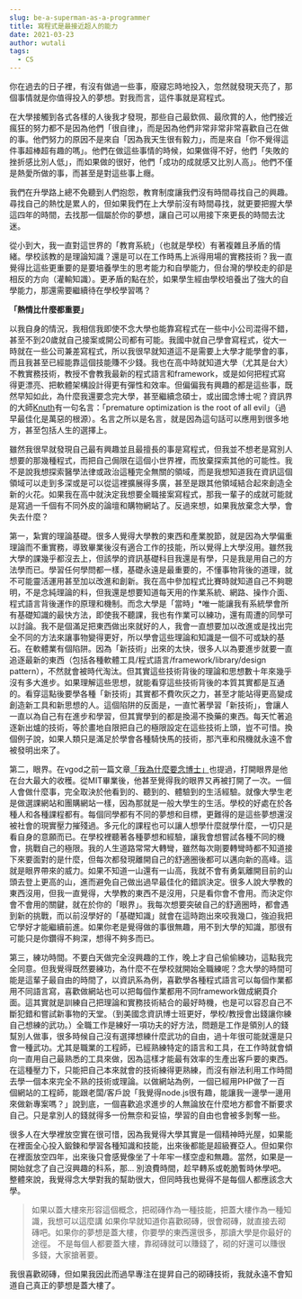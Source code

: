 ```yaml
---
slug: be-a-superman-as-a-programmer
title: 寫程式是最接近超人的能力
date: 2021-03-23
author: wutali
tags:
  - CS
---
```

你在過去的日子裡，有沒有做過一些事，廢寢忘時地投入，忽然就發現天亮了，那個事情就是你值得投入的夢想。對我而言，這件事就是寫程式。

在大學接觸到各式各樣的人後我才發現，那些自己最欽佩、最欣賞的人，他們接近瘋狂的努力都不是因為他們「很自律」，而是因為他們非常非常非常喜歡自己在做的事。他們努力的原因不是來自「因為我天生很有毅力」，而是來自「你不覺得這件事超棒超有趣的嗎」。他們在做這些事情的時候，如果做得不好，他們「失敗的挫折感比別人低」，而如果做的很好，他們「成功的成就感又比別人高」。他們不僅是熱愛所做的事，而甚至是對這些事上癮。

我們在升學路上總不免聽到人們抱怨，教育制度讓我們沒有時間尋找自己的興趣。尋找自己的熱忱是累人的，但如果我們在上大學前沒有時間尋找，就更要把握大學這四年的時間，去找那一個屬於你的夢想，讓自己可以用接下來更長的時間去沈迷。

從小到大，我一直對這世界的「教育系統」（也就是學校）有著複雜且矛盾的情緒。學校該教的是理論知識？還是可以在工作時馬上派得用場的實務技術？我一直覺得比這些更重要的是要培養學生的思考能力和自學能力，但台灣的學校走的卻是相反的方向（灌輸知識）。更矛盾的點在於，如果學生經由學校培養出了強大的自學能力，那還需要繼續待在學校學習嗎？

**「熱情比什麼都重要」**

以我自身的情況，我相信我即使不念大學也能靠寫程式在一些中小公司混得不錯，甚至不到20歲就自己接案或開公司都有可能。我國中就自己學會寫程式，從大一時就在一些公司兼差寫程式，所以我很早就知道這不是需要上大學才能學會的事，而且我甚至已經能靠這個技能賺不少錢。我也在高中時就知道大學（尤其是台大）不教實務技術，教授不會教我最新的程式語言和framework，或是如何把程式寫得更漂亮、把軟體架構設計得更有彈性和效率。但偏偏我有興趣的都是這些事，既然早知如此，為什麼我還要念完大學，甚至繼續念碩士，或出國念博士呢？資訊界的大師[Knuth](https://en.wikipedia.org/wiki/Donald_Knuth)有一句名言：「premature optimization is the root of all evil」（過早最佳化是萬惡的根源）。名言之所以是名言，就是因為這句話可以應用到很多地方，甚至包括人生的選擇上。

雖然我很早就發現自己最有興趣並且最擅長的事是寫程式，但我並不想老是寫別人想要的那幾種程式，而把自己侷限在這個小世界裡，而放棄探索其他的可能性。我不是說我想探索醫學法律或政治這種完全無關的領域，而是我想知道我在資訊這個領域可以走到多深或是可以從這裡擴展得多廣，甚至是跟其他領域結合起來創造全新的火花。如果我在高中就決定我想要全職接案寫程式，那我一輩子的成就可能就是寫過一千個有不同外皮的論壇和購物網站了。反過來想，如果我放棄念大學，會失去什麼？

第一，紮實的理論基礎。很多人覺得大學教的東西和產業脫節，就是因為大學偏重理論而不重實務，導致畢業後沒有適合工作的技能，所以覺得上大學沒用。雖然我大學的課幾乎都沒去上，但該學的資訊基礎科目我還是有學，只是我是用自己的方法學而已。學習任何學問都一樣，基礎永遠是最重要的，不懂事物背後的道理，就不可能靈活運用甚至加以改進和創新。我在高中參加程式比賽時就知道自己不夠聰明，不是念純理論的料，但我還是想要知道每天用的作業系統、網路、操作介面、程式語言背後運作的原理和機制。而念大學是「當時」*唯一能讓我有系統學會所有基礎知識的最快方法，即使我不聽課，我也有作業可以練功，還有周遭的同學可以討論。我不是個滿足把東西做出來就好的人，我會一直想要加以改進或是找出完全不同的方法來讓事物變得更好，所以學會這些理論和知識是一個不可或缺的基石。在軟體業有個陷阱。因為「新技術」出來的太快，很多人以為要進步就要一直追逐最新的東西（包括各種軟體工具/程式語言/framework/library/design pattern），不然就會被時代淘汰。但其實這些技術背後的理論和思想數十年來幾乎沒有多大進步。如果理解這些思想，就能看穿這些技術背後的本質其實都是互通的。看穿這點後要學各種「新技術」其實都不費吹灰之力，甚至才能站得更高變成創造新工具和新思想的人。這個陷阱的反面是，一直忙著學習「新技術」，會讓人一直以為自己有在進步和學習，但其實學到的都是換湯不換藥的東西。每天忙著追逐新出爐的技術，等於畫地自限把自己的極限設定在這些技術上頭，豈不可惜。換個例子說，如果人類只是滿足於學會各種騎快馬的技術，那汽車和飛機就永遠不會被發明出來了。

第二，眼界。在vgod之前一篇文章[「我為什麼要念博士」](http://blog.vgod.tw/2012/03/20/why-i-do-phd/)也提過，打開眼界是他在台大最大的收穫。從MIT畢業後，他甚至覺得我的眼界又再被打開了一次。一個人會做什麼事，完全取決於他看到的、聽到的、體驗到的生活經驗。就像大學生老是做選課網站和團購網站一樣，因為那就是一般大學生的生活。學校的好處在於各種人和各種課程都有。每個同學都有不同的夢想和目標，更難得的是這些夢想還沒被社會的現實壓力摧殘過。多元化的課程也可以讓人想學什麼就學什麼，一切只是看自身的意願而已。在學校裡聽著各種夢想和經驗，讓我會想嘗試各種不同的機會，挑戰自己的極限。我的人生道路常常大轉彎，雖然每次剛要轉彎時都不知道接下來要面對的是什麼，但每次都發現離開自己的舒適圈後都可以邁向新的高峰。這就是眼界帶來的威力。如果不知道一山還有一山高，我就不會有勇氣離開目前的山頭去登上更高的山，進而避免自己做出過早最佳化的錯誤決定。很多人說大學教的東西沒用，但我一直覺得，大學教的東西不是沒用，只是看你會不會用。而決定你會不會用的關鍵，就在於你的「眼界」。我每次想要突破自己的舒適圈時，都會遇到新的挑戰，而以前沒學好的「基礎知識」就會在這時跑出來咬我幾口，強迫我把它學好才能繼續前進。如果你老是覺得做的事很無趣，用不到大學的知識，那很有可能只是你鑽得不夠深，想得不夠多而已。

第三，練功時間。不要白天做完全沒興趣的工作，晚上才自己偷偷練功，這點我完全同意。但我覺得既然要練功，為什麼不在學校就開始全職練呢？念大學的時間可能是這輩子最自由的時間了，以資訊系為例，喜歡學各種程式語言可以每個作業都用不同語言寫，喜歡做網站也可以把每個作業都用不同framework做成網頁介面。這其實就是訓練自己把理論和實務技術結合的最好時機，也是可以容忍自己不斷犯錯和嘗試新事物的天堂。（到美國念資訊博士班更好，學校/教授會出錢讓你練自己想練的武功。）全職工作是練好一項功夫的好方法，問題是工作是領別人的錢幫別人做事，很多時候自己沒有選擇想練什麼武功的自由，過十年很可能就還是只會一種武功。尤其是職業的工程師，已經熟練特定的語言和工具，在工作時就會傾向一直用自己最熟悉的工具來做，因為這樣才能最有效率的生產出客戶要的東西。在這種壓力下，只能把自己本來就會的技術練得更熟練，而沒有辦法利用工作時間去學一個本來完全不熟的技術或理論。以做網站為例，一個已經用PHP做了一百個網站的工程師，能跟老闆/客戶說「我覺得node.js很有趣，能讓我一邊學一邊用來做新專案嗎？」說到底，一個喜歡追求進步的人無論放在什麼地方都會不斷要求自己。只是拿別人的錢就得多一份無奈和妥協，學習的自由也會被多剝奪一些。

很多人在大學裡放空實在很可惜，因為我覺得大學其實是一個精神時光屋，如果能在裡面全心投入鍛鍊和學習各種知識和技能，出來後都能是超級賽亞人。但如果你在裡面放空四年，出來後只會感覺像坐了十年牢一樣空虛和無趣。當然，如果是一開始就念了自己沒興趣的科系，那... 別浪費時間，趁早轉系或乾脆暫時休學吧。整體來說，我覺得念大學對我的幫助很大，但同時我也覺得不是每個人都應該念大學。

> 如果以蓋大樓來形容這個概念，把砌磚作為一種技能，把蓋大樓作為一種知識，我想可以這麼講 如果你早就知道你喜歡砌磚，很會砌磚，就直接去砌磚吧。如果你的夢想是蓋大樓，你要學的東西還很多，那讀大學是你最好的途徑。 不是每個人都要蓋大樓，靠砌磚就可以賺錢了，砌的好還可以賺很多錢，大家搶著要。

我很喜歡砌磚，但如果我因此而過早專注在提昇自己的砌磚技術，我就永遠不會知道自己真正的夢想是蓋大樓了。